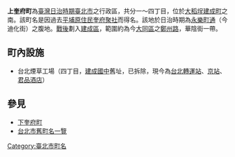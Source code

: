 {{japanese|japanese=上奎府町|kana=かみけいふちょう|romaji=Kamikeifuchō}}
'''上奎府町'''為[[臺灣|臺灣]][[臺灣日治時期|日治時期]][[臺北市_(州轄市)|臺北市]]之行政區，共分一～四丁目，位於[[大稻埕|大稻埕]][[建成町|建成町]]之南。該町名是因過去[[平埔族|平埔原住民]][[奎府聚社|奎府聚社]]而得名。該地於日治時期為[[迪化街|永樂町通]]（今迪化街）之腹地。[[臺灣戰後時期|戰後]]劃入[[建成區_(臺北市)|建成區]]，範圍約為今[[大同區_(臺北市)|大同區]]之[[鄭州路_(台北市)|鄭州路]]，華陰街一帶。

== 町內設施 ==
*台北煙草工場（四丁目，[[臺北市立建成國民中學|建成國中]]舊址，已拆除，現今為[[台北轉運站|台北轉運站]]、[[京站|京站]]、[[君品酒店|君品酒店]]）

== 參見 ==
*[[下奎府町|下奎府町]]
*[[台北市舊町名一覽|台北市舊町名一覽]]

{{台北市舊町名}}

[[Category:臺北市町名|Category:臺北市町名]]
